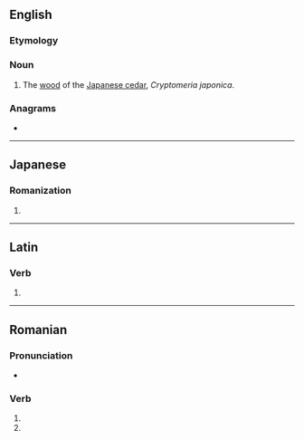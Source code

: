 {{also|-sugi}}
==English==

===Etymology===
{{etyl|ja|en}} {{m|ja|すぎ}}

===Noun===
{{en-noun|-}}

# The [[wood]] of the [[Japanese cedar]], ''Cryptomeria japonica''.

===Anagrams===
* {{anagrams|en|GUIs|IUGS}}

----

==Japanese==

===Romanization===
{{ja-romaji}}

# {{ja-romanization of|すぎ}}

----

==Latin==

===Verb===
{{la-verb-form|sūgī}}

# {{inflection of|sūgō||pres|pasv|inf|lang=la}}

----

==Romanian==

===Pronunciation===
* {{IPA|[sud͡ʒʲ]|lang=ro}}

===Verb===
{{head|ro|verb form}}

# {{ro-form-verb|2s|pres|suge}}
# {{ro-form-verb|2s|sub|suge}}
